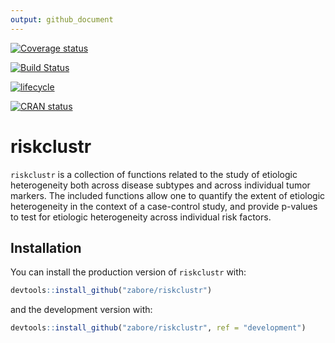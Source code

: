 ```yaml
---
output: github_document
---
```


<!-- README.md is generated from README.Rmd. Please edit that file -->

[![Coverage status](https://codecov.io/gh/zabore/riskclustr/branch/master/graph/badge.svg)](https://codecov.io/github/zabore/riskclustr?branch=master)

[![Build Status](https://travis-ci.com/zabore/riskclustr.svg?branch=master)](https://travis-ci.com/zabore/riskclustr)

[![lifecycle](https://img.shields.io/badge/lifecycle-maturing-blue.svg)](https://www.tidyverse.org/lifecycle/#maturing)

[![CRAN status](https://www.r-pkg.org/badges/version/riskclustr)](https://cran.r-project.org/package=riskclustr)


# riskclustr

`riskclustr` is a collection of functions related to the study of etiologic heterogeneity both across disease subtypes and across individual tumor markers. The included functions allow one to quantify the extent of etiologic heterogeneity in the context of a case-control study, and provide p-values to test for etiologic heterogeneity across individual risk factors.


## Installation

You can install the production version of `riskclustr` with:

```r
devtools::install_github("zabore/riskclustr")
```

and the development version with:

```r
devtools::install_github("zabore/riskclustr", ref = "development")
```
